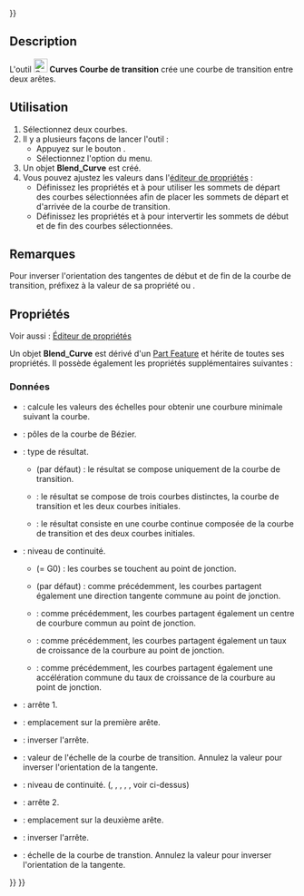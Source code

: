<languages/>
{{UnfinishedDocu{{#translation:}}}}

{{Docnav/fr
|[[Curves_Interpolate/fr|Interpoler]]
|[[Curves_ParametricComb/fr|Peigne paramétrique]]
|[[Curves_Workbench/fr|Atelier Curves]]
|IconL=Curves_Interpolate.svg
|IconR=Curves_ParametricComb.svg
|IconC=Curves_workbench_icon.svg
}}

{{GuiCommand/fr
|Name=Curves ParametricBlendCurve
|Name/fr=Curves Courbe de transition
|MenuLocation=Curves → Créer une courbe de transition
|Workbenches=[[Curves_Workbench/fr|Curves]]
}}

==Description==

L'outil [[Image:Curves_ParametricBlendCurve.svg|24px]] '''Curves Courbe de transition''' crée une courbe de transition entre deux arêtes.

<span id="Usage"></span>
==Utilisation==

# Sélectionnez deux courbes.
# Il y a plusieurs façons de lancer l'outil :
#* Appuyez sur le bouton {{Button|[[Image:Curves_ParametricBlendCurve.svg|16px]] [[Curves_ParametricBlendCurve/fr|Créer une courbe de transition]]}}.
#* Sélectionnez l'option {{MenuCommand|Curves → [[Image:Curves_ParametricBlendCurve.svg|16px]] Créer une courbe de transition}} du menu.
# Un objet '''Blend_Curve''' est créé.
# Vous pouvez ajustez  les valeurs dans l'[[Property_editor/fr|éditeur de propriétés]] :
#* Définissez les propriétés {{PropertyData|Parameter1}} et {{PropertyData|Parameter2}} à {{Value|0.0 mm}} pour utiliser les sommets de départ des courbes sélectionnées afin de placer les sommets de départ et d'arrivée de la courbe de transition.
#* Définissez les propriétés {{PropertyData|Reverse1}} et {{PropertyData|Reverse2}} à {{True}} pour intervertir les sommets de début et de fin des courbes sélectionnées.

<span id="Notes"></span>
==Remarques==

Pour inverser l'orientation des tangentes de début et de fin de la courbe de transition, préfixez {{Value|-}} à la valeur de sa propriété {{PropertyData|Scale1}} ou {{PropertyData|Scale2}}.

<span id="Properties"></span>
==Propriétés==

Voir aussi : [[Property_editor/fr|Éditeur de propriétés]]

Un objet '''Blend_Curve''' est dérivé d'un [[Part_Feature/fr|Part Feature]] et hérite de toutes ses propriétés. Il possède également les propriétés supplémentaires suivantes :

<span id="Data"></span>
===Données===

{{TitleProperty|Blend Curve}}

* {{PropertyData|Auto Scale|Bool}} : calcule les valeurs des échelles pour obtenir une courbure minimale suivant la courbe.
* {{PropertyData|CurvePts|VectorList}} : pôles de la courbe de Bézier.
* {{PropertyData|Output|Enumeration}} : type de résultat.
** {{Value|Single}} (par défaut) : le résultat se compose uniquement de la courbe de transition.
** {{Value|Wire}} : le résultat se compose de trois courbes distinctes, la courbe de transition et les deux courbes initiales.
** {{Value|Joined}} : le résultat consiste en une courbe continue composée de la courbe de transition et des deux courbes initiales.

{{TitleProperty|Edge1}}

* {{PropertyData|Continuity1|Enumeration}} : niveau de continuité.
** {{Value|C0}} (= G0) : les courbes se touchent au point de jonction.
** {{Value|G1}} (par défaut) : comme précédemment, les courbes partagent également une direction tangente commune au point de jonction.
** {{Value|G2}} : comme précédemment, les courbes partagent également un centre de courbure commun au point de jonction.
** {{Value|G3}} : comme précédemment, les courbes partagent également un taux de croissance de la courbure au point de jonction.
** {{Value|G4}} : comme précédemment, les courbes partagent également une accélération commune du taux de croissance de la courbure au point de jonction.
* {{PropertyData|Edge1|LinkSub}} : arrête 1.
* {{PropertyData|Parameter1|Distance}} : emplacement sur la première arête.
* {{PropertyData|Reverse1|Bool}} : inverser l'arrête.
* {{PropertyData|Scale1|Bool}} : valeur de l'échelle de la courbe de transition. Annulez la valeur pour inverser l'orientation de la tangente.

{{TitleProperty|Edge2}}

* {{PropertyData|Continuity2|Enumeration}} : niveau de continuité. ({{Value|C0}}, {{Value|G1}}, {{Value|G2}}, {{Value|G3}}, {{Value|G4}}, voir ci-dessus)
* {{PropertyData|Edge2|LinkSub}} : arrête 2.
* {{PropertyData|Parameter2|Distance}} : emplacement sur la deuxième arête.
* {{PropertyData|Reverse2|Bool}} : inverser l'arrête.
* {{PropertyData|Scale2|Bool}} : échelle de la courbe de transtion. Annulez la valeur pour inverser l'orientation de la tangente.


{{Docnav/fr
|[[Curves_Interpolate/fr|Interpoler]]
|[[Curves_ParametricComb/fr|Peigne paramétrique]]
|[[Curves_Workbench/fr|Atelier Curves]]
|IconL=Curves_Interpolate.svg
|IconR=Curves_ParametricComb.svg
|IconC=Curves_workbench_icon.svg
}}

{{Curves Tools navi{{#translation:}}}}
{{Userdocnavi{{#translation:}}}}